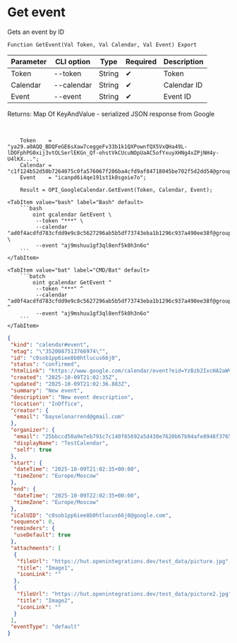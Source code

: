 ﻿---
sidebar_position: 3
description: Get event and other functions to work with Google Calendar in the Open Integration Package, a free open-source integration library for 1C:Enterprise 8, OneScript and CLI
keywords: [1C, 1С, 1С:Enterprise, 1С:Enterprise 8.3, API, Integration, Services, Exchange, OneScript, CLI, Google Calendar]
---


# Get event
 Gets an event by ID



`Function GetEvent(Val Token, Val Calendar, Val Event) Export`

  | Parameter | CLI option | Type | Required | Description |
  |-|-|-|-|-|
  | Token | --token | String | &#x2714; | Token |
  | Calendar | --calendar | String | &#x2714; | Calendar ID |
  | Event | --event | String | &#x2714; | Event ID |

  
  Returns:  Map Of KeyAndValue - serialized JSON response from Google

<br/>



```bsl title="1C:Enterprise/OneScript code example"
    Token    = "ya29.a0AQQ_BDQFeGE6sXaw7ceggeFv33b1k1QXPownfQX5VxQHa49L-lDOFphPG0xij3vtOLSerlEKGn_Qf-ohstVkCUcuNOpUaAC5ofYxuyXHNg4xZPjNH4y-U4lKX...";
    Calendar = "c1f124b52d50b7264075c0fa576067f206ba4cfd9af84718045be702f5d2dd54@group.calendar.google.com";
    Event    = "icanpd6i4qe191st1k8sgoie7o";

    Result = OPI_GoogleCalendar.GetEvent(Token, Calendar, Event);
```
 

 <Tabs>
  
    <TabItem value="bash" label="Bash" default>
        ```bash
            oint gcalendar GetEvent \
             --token "***" \
             --calendar "ad0f4acdfd783cfdd9e9c8c5627296ab5b5df73743eba1b1296c937a490ee38f@group.calendar.google.com" \
             --event "aj9mshuu1gf3ql8enf5k0h3n6o"
        ```
    </TabItem>
  
    <TabItem value="bat" label="CMD/Bat" default>
        ```batch
            oint gcalendar GetEvent ^
             --token "***" ^
             --calendar "ad0f4acdfd783cfdd9e9c8c5627296ab5b5df73743eba1b1296c937a490ee38f@group.calendar.google.com" ^
             --event "aj9mshuu1gf3ql8enf5k0h3n6o"
        ```
    </TabItem>
</Tabs>


```json title="Result"
{
 "kind": "calendar#event",
 "etag": "\"3520087513766974\"",
 "id": "c0sob1pp6iee8b0htlucus66j0",
 "status": "confirmed",
 "htmlLink": "https://www.google.com/calendar/event?eid=YzBzb2IxcHA2aWVlOGIwaHRsdWN1czY2ajAgMjViYmNjZDUwYTllN2ViNzkxYzdjMTQwZjY1NjkyYTVkNDMwZTc2MjBiNjdiOTRhZmU4OTQ4ZjM3NjUzYjg4MkBn",
 "created": "2025-10-09T21:02:35Z",
 "updated": "2025-10-09T21:02:36.883Z",
 "summary": "New event",
 "description": "New event description",
 "location": "InOffice",
 "creator": {
  "email": "bayselonarrend@gmail.com"
 },
 "organizer": {
  "email": "25bbccd50a9e7eb791c7c140f65692a5d430e7620b67b94afe8948f37653b882@group.calendar.google.com",
  "displayName": "TestCalendar",
  "self": true
 },
 "start": {
  "dateTime": "2025-10-09T21:02:35+00:00",
  "timeZone": "Europe/Moscow"
 },
 "end": {
  "dateTime": "2025-10-09T22:02:35+00:00",
  "timeZone": "Europe/Moscow"
 },
 "iCalUID": "c0sob1pp6iee8b0htlucus66j0@google.com",
 "sequence": 0,
 "reminders": {
  "useDefault": true
 },
 "attachments": [
  {
   "fileUrl": "https://hut.openintegrations.dev/test_data/picture.jpg",
   "title": "Image1",
   "iconLink": ""
  },
  {
   "fileUrl": "https://hut.openintegrations.dev/test_data/picture2.jpg",
   "title": "Image2",
   "iconLink": ""
  }
 ],
 "eventType": "default"
}
```
